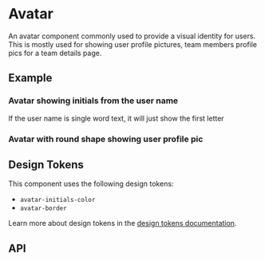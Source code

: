 
<Meta title="Docs/Components/Elements/Avatar" />

# Avatar
An avatar component commonly used to provide a visual identity for users. This is mostly used for showing user profile pictures,
team members profile pics for a team details page.

## Example
### Avatar showing initials from the user name
If the user name is single word text, it will just show the first letter
<Canvas sourceState="shown" of={AvatarStories.Default}/>

### Avatar with round shape showing user profile pic
<Canvas of={AvatarStories.RoundedWithImage}/>

## Design Tokens
This component uses the following design tokens:

- `avatar-initials-color`
- `avatar-border`

Learn more about design tokens in the [design tokens documentation](?path=/story/docs-design-tokens-getting-started--page).

## API
<ArgsTable of={Avatar} />
